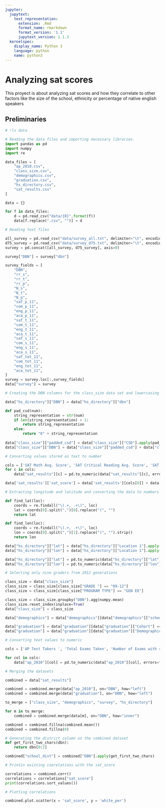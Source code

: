 ```yaml
---
jupyter:
  jupytext:
    text_representation:
      extension: .Rmd
      format_name: rmarkdown
      format_version: '1.1'
      jupytext_version: 1.1.3
  kernelspec:
    display_name: Python 3
    language: python
    name: python3
---
```


# Analyzing sat scores

This proyect is about analyzing sat scores and how they correlate to other factors like the size of the school, ethnicity or percentage of native english speakers


## Preliminaries

```python
# !ls data
```

```python
# Reading the data files and importing necessary libraries.
import pandas as pd
import numpy
import re

data_files = [
    "ap_2010.csv",
    "class_size.csv",
    "demographics.csv",
    "graduation.csv",
    "hs_directory.csv",
    "sat_results.csv"
]

data = {}

for f in data_files:
    d = pd.read_csv("data/{0}".format(f))
    data[f.replace(".csv", "")] = d
```

```python
# Reading text files 

all_survey = pd.read_csv("data/survey_all.txt", delimiter="\t", encoding='windows-1252')
d75_survey = pd.read_csv("data/survey_d75.txt", delimiter="\t", encoding='windows-1252')
survey = pd.concat([all_survey, d75_survey], axis=0)

survey["DBN"] = survey["dbn"]

survey_fields = [
    "DBN", 
    "rr_s", 
    "rr_t", 
    "rr_p", 
    "N_s", 
    "N_t", 
    "N_p", 
    "saf_p_11", 
    "com_p_11", 
    "eng_p_11", 
    "aca_p_11", 
    "saf_t_11", 
    "com_t_11", 
    "eng_t_11", 
    "aca_t_11", 
    "saf_s_11", 
    "com_s_11", 
    "eng_s_11", 
    "aca_s_11", 
    "saf_tot_11", 
    "com_tot_11", 
    "eng_tot_11", 
    "aca_tot_11",
]
survey = survey.loc[:,survey_fields]
data["survey"] = survey

```

```python
# Creating the DBN columns for the class_size data set and lowercasing the name on the hs_directory

data["hs_directory"]["DBN"] = data["hs_directory"]["dbn"]

def pad_csd(num):
    string_representation = str(num)
    if len(string_representation) > 1:
        return string_representation
    else:
        return "0" + string_representation
    
data["class_size"]["padded_csd"] = data["class_size"]["CSD"].apply(pad_csd)
data["class_size"]["DBN"] = data["class_size"]["padded_csd"] + data["class_size"]["SCHOOL CODE"]
```

```python
# Converting values stored as text to number

cols = ['SAT Math Avg. Score', 'SAT Critical Reading Avg. Score', 'SAT Writing Avg. Score']
for c in cols:
    data["sat_results"][c] = pd.to_numeric(data["sat_results"][c], errors="coerce")

data['sat_results']['sat_score'] = data['sat_results'][cols[0]] + data['sat_results'][cols[1]] + data['sat_results'][cols[2]]

```

```python
# Extracting longitude and latitude and converting the data to numbers

def find_lat(loc):
    coords = re.findall("\(.+, .+\)", loc)
    lat = coords[0].split(",")[0].replace("(", "")
    return lat

def find_lon(loc):
    coords = re.findall("\(.+, .+\)", loc)
    lon = coords[0].split(",")[1].replace(")", "").strip()
    return lon

data["hs_directory"]["lat"] = data["hs_directory"]["Location 1"].apply(find_lat)
data["hs_directory"]["lon"] = data["hs_directory"]["Location 1"].apply(find_lon)

data["hs_directory"]["lat"] = pd.to_numeric(data["hs_directory"]["lat"], errors="coerce")
data["hs_directory"]["lon"] = pd.to_numeric(data["hs_directory"]["lon"], errors="coerce")
```

```python
# Selecting only nine graders from 2012 generations

class_size = data["class_size"]
class_size = class_size[class_size["GRADE "] == "09-12"]
class_size = class_size[class_size["PROGRAM TYPE"] == "GEN ED"]

class_size = class_size.groupby("DBN").agg(numpy.mean)
class_size.reset_index(inplace=True)
data["class_size"] = class_size

data["demographics"] = data["demographics"][data["demographics"]["schoolyear"] == 20112012]

data["graduation"] = data["graduation"][data["graduation"]["Cohort"] == "2006"]
data["graduation"] = data["graduation"][data["graduation"]["Demographic"] == "Total Cohort"]
```

```python
# Converting text values to numeric

cols = ['AP Test Takers ', 'Total Exams Taken', 'Number of Exams with scores 3 4 or 5']

for col in cols:
    data["ap_2010"][col] = pd.to_numeric(data["ap_2010"][col], errors="coerce")
```

```python
# Merging the datasets

combined = data["sat_results"]

combined = combined.merge(data["ap_2010"], on="DBN", how="left")
combined = combined.merge(data["graduation"], on="DBN", how="left")

to_merge = ["class_size", "demographics", "survey", "hs_directory"]

for m in to_merge:
    combined = combined.merge(data[m], on="DBN", how="inner")

combined = combined.fillna(combined.mean())
combined = combined.fillna(0)
```

```python
# Generating the district column on the combined dataset
def get_first_two_chars(dbn):
    return dbn[0:2]

combined["school_dist"] = combined["DBN"].apply(get_first_two_chars)
```

```python
# Printin existing coorelations with the sat_score

correlations = combined.corr()
correlations = correlations["sat_score"]
print(correlations.sort_values())
```

```python
# Plotting correlations

combined.plot.scatter(x = 'sat_score', y = 'white_per')
```
